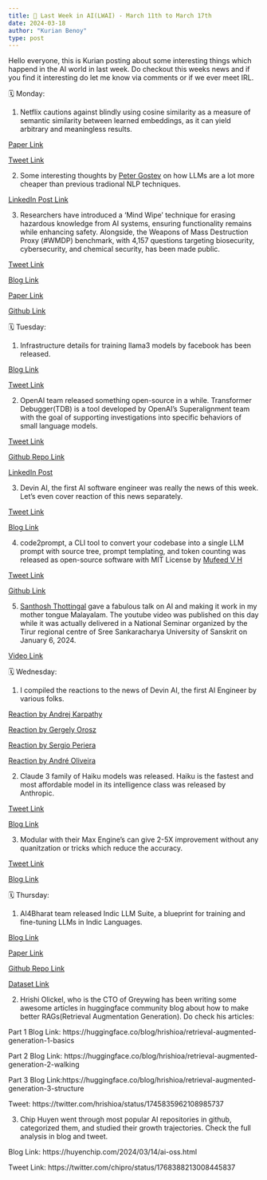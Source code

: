 ```yaml
---
title: 📢 Last Week in AI(LWAI) - March 11th to March 17th
date: 2024-03-18
author: "Kurian Benoy"
type: post
---
```


Hello everyone, this is Kurian posting about some interesting things which happend in the AI world in last week. 
Do checkout this weeks news and if you find it interesting do let me know via comments or if we ever meet IRL.

🗓️ Monday:

1. Netflix cautions against blindly using cosine similarity as a measure of semantic similarity between learned embeddings, as it can yield arbitrary and meaningless results.

[Paper Link](https://arxiv.org/abs/2403.05440)

[Tweet Link](https://twitter.com/_reachsumit/status/1767045820384477575)


2. Some interesting thoughts by [Peter Gostev](https://www.linkedin.com/in/peter-gostev/) on how LLMs are a lot more cheaper than previous tradional NLP techniques.

[LinkedIn Post Link](https://www.linkedin.com/posts/peter-gostev_it-is-interesting-to-reflect-how-much-llms-activity-7172001358806405122-S6mj/?utm_source=share&utm_medium=member_desktop)

3. Researchers have introduced a ‘Mind Wipe’ technique for erasing hazardous knowledge from AI systems, ensuring functionality remains while enhancing safety. Alongside, the Weapons of Mass Destruction Proxy (#WMDP) benchmark, with 4,157 questions targeting biosecurity, cybersecurity, and chemical security, has been made public.

[Tweet Link](https://twitter.com/pandeyparul/status/1767190910906057157)

[Blog Link](https://www.wmdp.ai/)

[Paper Link](https://arxiv.org/abs/2403.03218)

[Github Link](https://github.com/centerforaisafety/wmdp)

🗓️ Tuesday:

1. Infrastructure details for training llama3 models by facebook has been released.

[Blog Link](https://engineering.fb.com/2024/03/12/data-center-engineering/building-metas-genai-infrastructure/)

[Tweet Link](https://twitter.com/soumithchintala/status/1767579981419315400)

2. OpenAI team released something open-source in a while. Transformer Debugger(TDB) is a tool developed by OpenAI's Superalignment team with the goal of supporting investigations into specific behaviors of small language models.

[Tweet Link](https://twitter.com/janleike/status/1767347608065106387)

[Github Repo Link](https://github.com/openai/transformer-debugger)

[LinkedIn Post](https://www.linkedin.com/posts/kurianbenoy_transformer-debugger-tdb-is-a-tool-developed-activity-7173231708165619712-hiZ1?utm_source=share&utm_medium=member_desktop)

3. Devin AI, the first AI software engineer was really the news of this week. Let's even cover reaction of this news separately.

[Tweet Link](https://twitter.com/cognition_labs/status/1767548763134964000)

[Blog Link](https://www.cognition-labs.com/introducing-devin)

4. code2prompt, a CLI tool to convert your codebase into a single LLM prompt with source tree, prompt templating, and token counting was released as open-source software with MIT License by [Mufeed V H](https://twitter.com/mufeedvh)

[Tweet Link](https://twitter.com/mufeedvh/status/1767529667496427601)

[Github Link](https://github.com/mufeedvh/code2prompt)

5. [Santhosh Thottingal](https://thottingal.in/) gave a fabulous talk on AI and making it work in my mother tongue Malayalam. The youtube video was published on this day while it was actually delivered in a National Seminar organized by the Tirur regional centre of Sree Sankaracharya University of Sanskrit on January 6, 2024.

[Video Link](https://www.youtube.com/watch?v=aE7o62zS_eI)

🗓️ Wednesday:

1. I compiled the reactions to the news of Devin AI, the first AI Engineer by various folks.

[Reaction by Andrej Karpathy](https://twitter.com/karpathy/status/1767598414945292695)

[Reaction by Gergely Orosz](https://twitter.com/GergelyOrosz/status/1767591690938822906)

[Reaction by Sergio Periera](https://twitter.com/SergioRocks/status/1767690345473605973)

[Reaction by André Oliveira](https://twitter.com/smackingg/status/1767689754324107734)

2. Claude 3 family of Haiku models was released. Haiku is the fastest and most affordable model in its intelligence class was released by Anthropic.

[Tweet Link](https://twitter.com/AnthropicAI/status/1768018310615151002)

[Blog Link](https://www.anthropic.com/news/claude-3-haiku)

3. Modular with their Max Engine's can give 2-5X improvement without any quanitzation or tricks which reduce the accuracy.

[Tweet Link](https://twitter.com/clattner_llvm/status/1767979691007422821)

[Blog Link](https://www.modular.com/blog/evaluating-max-engine-inference-accuracy-on-the-imagenet-dataset)

🗓️ Thursday:

1. AI4Bharat team released Indic LLM Suite, a blueprint for training and fine-tuning LLMs in Indic Languages.

[Blog Link](https://ai4bharat.iitm.ac.in/blog/indicllm-suite/)

[Paper Link](https://arxiv.org/abs/2403.06350)

[Github Repo Link](https://github.com/AI4Bharat/IndicLLMSuite)

[Dataset Link](https://huggingface.co/collections/ai4bharat/indicllmsuite-65ee7d225c337fcfa0991707)

2. Hrishi Olickel, who is the CTO of Greywing has been writing some awesome articles in huggingface community blog about how to make better RAGs(Retrieval Augmentation Generation). Do check his articles:

Part 1 Blog Link: https://huggingface.co/blog/hrishioa/retrieval-augmented-generation-1-basics 

Part 2 Blog Link: https://huggingface.co/blog/hrishioa/retrieval-augmented-generation-2-walking

Part 3 Blog Link:https://huggingface.co/blog/hrishioa/retrieval-augmented-generation-3-structure

Tweet: https://twitter.com/hrishioa/status/1745835962108985737

3. Chip Huyen went through most popular AI repositories in github, categorized them, and studied their growth trajectories. Check the full analysis in blog and tweet.

Blog Link: https://huyenchip.com/2024/03/14/ai-oss.html

Tweet Link: https://twitter.com/chipro/status/1768388213008445837


